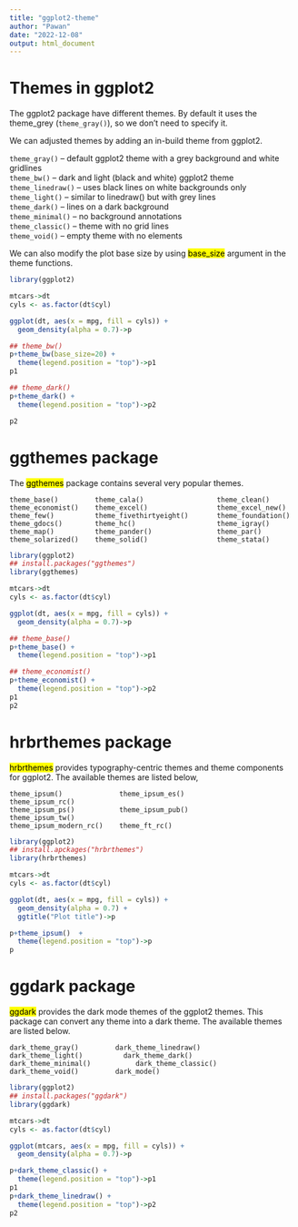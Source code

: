 ```yaml
---
title: "ggplot2-theme"
author: "Pawan"
date: "2022-12-08"
output: html_document
---
```


# Themes in ggplot2

The ggplot2 package have different themes. By default it uses the theme_grey (```theme_gray()```), so we don’t need to specify it.

We can adjusted themes by adding an in-build theme from ggplot2.

```theme_gray()``` – default ggplot2 theme with a grey background and white gridlines   
```theme_bw()``` – dark and light (black and white) ggplot2 theme    
```theme_linedraw()``` – uses black lines on white backgrounds only    
```theme_light()``` – similar to linedraw() but with grey lines    
```theme_dark()``` – lines on a dark background    
```theme_minimal()``` – no background annotations    
```theme_classic()``` – theme with no grid lines  
```theme_void()``` – empty theme with no elements    

We can also modify the plot base size by using <mark>base_size</mark> argument in the theme functions. 

```r
library(ggplot2)

mtcars->dt
cyls <- as.factor(dt$cyl)

ggplot(dt, aes(x = mpg, fill = cyls)) +
  geom_density(alpha = 0.7)->p

## theme_bw()
p+theme_bw(base_size=20) +
  theme(legend.position = "top")->p1
p1

## theme_dark()
p+theme_dark() +
  theme(legend.position = "top")->p2 

p2
```

# ggthemes package

The <mark>ggthemes</mark> package contains several very popular themes.

```
theme_base()         theme_cala()                  theme_clean()
theme_economist()    theme_excel()                 theme_excel_new()
theme_few()          theme_fivethirtyeight()       theme_foundation()
theme_gdocs()        theme_hc()                    theme_igray()
theme_map()          theme_pander()                theme_par()
theme_solarized()    theme_solid()                 theme_stata()
```

```r
library(ggplot2)
## install.packages("ggthemes")
library(ggthemes)

mtcars->dt
cyls <- as.factor(dt$cyl)

ggplot(dt, aes(x = mpg, fill = cyls)) +
  geom_density(alpha = 0.7)->p

## theme_base()
p+theme_base() +
  theme(legend.position = "top")->p1

## theme_economist()
p+theme_economist() +
  theme(legend.position = "top")->p2
p1
p2


```

                 

# hrbrthemes package

<mark>hrbrthemes</mark> provides typography-centric themes and theme components for ggplot2. The available themes are listed below,

```
theme_ipsum()              theme_ipsum_es()             theme_ipsum_rc()
theme_ipsum_ps()           theme_ipsum_pub()            theme_ipsum_tw()
theme_ipsum_modern_rc()    theme_ft_rc()
```
       
```r
library(ggplot2)
## install.apckages("hrbrthemes")
library(hrbrthemes)

mtcars->dt
cyls <- as.factor(dt$cyl)

ggplot(dt, aes(x = mpg, fill = cyls)) +
  geom_density(alpha = 0.7) + 
  ggtitle("Plot title")->p

p+theme_ipsum()  +
  theme(legend.position = "top")->p
p

```
 
# ggdark package

<mark>ggdark</mark> provides the dark mode themes of the ggplot2 themes. This package can convert any theme into a dark theme. The available themes are listed below.  

```
dark_theme_gray()         dark_theme_linedraw()          dark_theme_light()          dark_theme_dark()         dark_theme_minimal()           dark_theme_classic()        dark_theme_void()         dark_mode()
```

```r
library(ggplot2)
## install.packages("ggdark")
library(ggdark)

mtcars->dt
cyls <- as.factor(dt$cyl)

ggplot(mtcars, aes(x = mpg, fill = cyls)) +
  geom_density(alpha = 0.7)->p

p+dark_theme_classic() +
  theme(legend.position = "top")->p1 
p1
p+dark_theme_linedraw() +
  theme(legend.position = "top")->p2 
p2

```


<!-- # ggthemr package -->

<!-- Note that you will need to call <mark>ggthemr_reset()</mark> to reset to the default ggplot2 theme. -->

<!-- The ggthemr package works different than the other packages. Instead of using the theme function and set a theme you can set a theme globally making use of the <mark>ggthemr</mark> function and passing the theme as string as argument. -->

<!-- ``` -->
<!-- ggthemr("flat")           ggthemr("flat dark")          ggthemr("camouflage") -->
<!-- ggthemr("carrot")         ggthemr("chalk")              ggthemr("copper") -->
<!-- ggthemr("dust")           ggthemr("earth")              ggthemr("fresh") -->
<!-- ggthemr("grape")          ggthemr("grass")              ggthemr("greyscale") -->
<!-- ggthemr("light")          ggthemr("lilac")              ggthemr("pale") -->
<!-- ggthemr("sea")            ggthemr("sky")                ggthemr("solarized") -->
<!-- ``` -->


<!-- ```{r} -->
<!-- library(ggplot2) -->
<!-- ##devtools::install_github('Mikata-Project/ggthemr') -->
<!-- library(ggthemr) -->

<!-- mtcars->dt -->
<!-- cyls <- as.factor(dt$cyl) -->

<!-- ggthemr("flat") -->

<!-- ggplot(dt, aes(x = mpg, fill = cyls)) + -->
<!--   geom_density(alpha = 0.7) + -->
<!--   theme(legend.position = "top")  -->
<!-- ``` -->



<!-- # ggtech package -->
<!-- The <mark>ggtech</mark> package provides themes inspired by tech companies, such as Airbnb, Google, Twitter or Facebook. -->

<!-- ``` -->
<!-- theme_tech(theme="airbnb")               theme_tech(theme="etsy") -->
<!-- theme_tech(theme="facebook")             theme_tech(theme="google") -->
<!-- theme_tech(theme="tiwtter")              theme_airbnb_fancy() -->
<!-- ``` -->

<!-- ```{r} -->
<!-- library(ggplot2) -->
<!-- ##devtools::install_github("ricardo-bion/ggtech",  -->
<!-- ##                          dependencies=TRUE) -->
<!-- library(ggtech) -->

<!-- mtcars->dt -->
<!-- cyls <- as.factor(dt$cyl) -->

<!-- ggplot(dt, aes(x = mpg, fill = cyls)) + -->
<!--   geom_density(alpha = 0.7) + -->
<!--   ggtitle("Title of the plot") +  -->
<!--   theme_tech(theme = "airbnb") + -->
<!--   scale_fill_tech(theme = "airbnb") + -->
<!--   theme(legend.position = "top")  -->

<!-- ggplot(dt, aes(x = mpg, fill = cyls)) + -->
<!--   geom_density(alpha = 0.7) + -->
<!--   ggtitle("Title of the plot") +  -->
<!--   theme_tech(theme = "facebook") + -->
<!--   scale_fill_tech(theme = "facebook") + -->
<!--   theme(legend.position = "top")  -->
<!-- ``` -->

<!-- # Set an active theme -->
<!-- The theme_set function can be used to set a theme globally. In the following example we are setting the in-built theme_dark to all the generated plots. Then, you can you back to the default theme as follows. -->

<!-- ```{r} -->
<!-- library(ggplot2) -->

<!-- # Global theme -->
<!-- old <- theme_set(theme_dark()) -->

<!-- cyls <- as.factor(mtcars$cyl) -->

<!-- ggplot(mtcars, aes(x = mpg, fill = cyls)) + -->
<!--   geom_density(alpha = 0.7) + -->
<!--   theme(legend.position = "top") -->

<!-- # Reset to default -->
<!-- theme_set(old)  -->
<!-- ```  -->